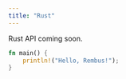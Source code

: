 ```yaml
---
title: "Rust"
---
```


Rust API coming soon.

```rust
fn main() {
    println!("Hello, Rembus!");
}
```